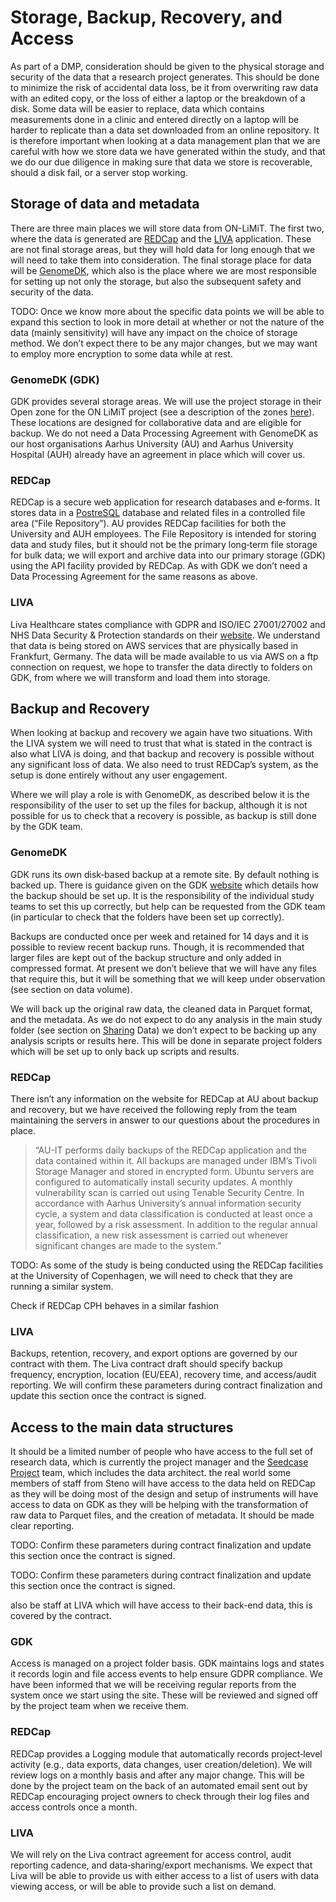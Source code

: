 # Storage, Backup, Recovery, and Access

As part of a DMP, consideration should be given to the physical storage
and security of the data that a research project generates. This should
be done to minimize the risk of accidental data loss, be it from
overwriting raw data with an edited copy, or the loss of either a laptop
or the breakdown of a disk. Some data will be easier to replace, data
which contains measurements done in a clinic and entered directly on a
laptop will be harder to replicate than a data set downloaded from an
online repository. It is therefore important when looking at a data
management plan that we are careful with how we store data we have
generated within the study, and that we do our due diligence in making
sure that data we store is recoverable, should a disk fail, or a server
stop working.

## Storage of data and metadata

There are three main places we will store data from ON-LiMiT. The first
two, where the data is generated are
[REDCap](https://project-redcap.org) and the
[LIVA](https://www.livahealthcare.com) application. These are not final
storage areas, but they will hold data for long enough that we will need
to take them into consideration. The final storage place for data will
be [GenomeDK](https://genome.au.dk), which also is the place where we
are most responsible for setting up not only the storage, but also the
subsequent safety and security of the data.

::: content-hidden
TODO: Once we know more about the specific data points we will be able
to expand this section to look in more detail at whether or not the
nature of the data (mainly sensitivity) will have any impact on the
choice of storage method. We don't expect there to be any major changes,
but we may want to employ more encryption to some data while at rest.
:::

### GenomeDK (GDK)

GDK provides several storage areas. We will use the project storage in
their Open zone for the ON LiMiT project (see a description of the zones
[here](https://genome.au.dk/zones/)). These locations are designed for
collaborative data and are eligible for backup. We do not need a Data
Processing Agreement with GenomeDK as our host organisations Aarhus
University (AU) and Aarhus University Hospital (AUH) already have an
agreement in place which will cover us.

### REDCap

REDCap is a secure web application for research databases and e‑forms.
It stores data in a [PostreSQL](https://www.postgresql.org) database and
related files in a controlled file area ("File Repository"). AU provides
REDCap facilities for both the University and AUH employees. The File
Repository is intended for storing data and study files, but it should
not be the primary long‑term file storage for bulk data; we will export
and archive data into our primary storage (GDK) using the API facility
provided by REDCap. As with GDK we don't need a Data Processing
Agreement for the same reasons as above.

### LIVA

Liva Healthcare states compliance with GDPR and ISO/IEC 27001/27002 and
NHS Data Security & Protection standards on their
[website](https://www.livahealthcare.com). We understand that data is
being stored on AWS services that are physically based in Frankfurt,
Germany. The data will be made available to us via AWS on a ftp
connection on request, we hope to transfer the data directly to folders
on GDK, from where we will transform and load them into storage.

## Backup and Recovery

When looking at backup and recovery we again have two situations. With
the LIVA system we will need to trust that what is stated in the
contract is also what LIVA is doing, and that backup and recovery is
possible without any significant loss of data. We also need to trust
REDCap's system, as the setup is done entirely without any user
engagement.

Where we will play a role is with GenomeDK, as described below it is the
responsibility of the user to set up the files for backup, although it
is not possible for us to check that a recovery is possible, as backup
is still done by the GDK team.

### GenomeDK

GDK runs its own disk‑based backup at a remote site. By default nothing
is backed up. There is guidance given on the GDK
[website](https://genome.au.dk/docs/working-with-data/#backup) which
details how the backup should be set up. It is the responsibility of the
individual study teams to set this up correctly, but help can be
requested from the GDK team (in particular to check that the folders
have been set up correctly).

Backups are conducted once per week and retained for 14 days and it is
possible to review recent backup runs. Though, it is recommended that
larger files are kept out of the backup structure and only added in
compressed format. At present we don't believe that we will have any
files that require this, but it will be something that we will keep
under observation (see section on data volume).

We will back up the original raw data, the cleaned data in Parquet
format, and the metadata. As we do not expect to do any analysis in the
main study folder (see section on [Sharing](sharing.qmd) Data) we don't
expect to be backing up any analysis scripts or results here. This will
be done in separate project folders which will be set up to only back up
scripts and results.

### REDCap

There isn't any information on the website for REDCap at AU about backup
and recovery, but we have received the following reply from the team
maintaining the servers in answer to our questions about the procedures
in place.

> "AU-IT performs daily backups of the REDCap application and the data
> contained within it. All backups are managed under IBM's Tivoli
> Storage Manager and stored in encrypted form. Ubuntu servers are
> configured to automatically install security updates. A monthly
> vulnerability scan is carried out using Tenable Security Centre. In
> accordance with Aarhus University's annual information security cycle,
> a system and data classification is conducted at least once a year,
> followed by a risk assessment. In addition to the regular annual
> classification, a new risk assessment is carried out whenever
> significant changes are made to the system."

::: content-hidden
TODO: As some of the study is being conducted using the REDCap
facilities at the University of Copenhagen, we will need to check that
they are running a similar system.

Check if REDCap CPH behaves in a similar fashion
:::

### LIVA

Backups, retention, recovery, and export options are governed by our
contract with them. The Liva contract draft should specify backup
frequency, encryption, location (EU/EEA), recovery time, and
access/audit reporting. We will confirm these parameters during contract
finalization and update this section once the contract is signed.

## Access to the main data structures

It should be a limited number of people who have access to the full set
of research data, which is currently the project manager and the
[Seedcase Project](https://seedcase-project.org) team, which includes
the data architect. the real world some members of staff from Steno will
have access to the data held on REDCap as they will be doing most of the
design and setup of instruments will have access to data on GDK as they
will be helping with the transformation of raw data to Parquet files,
and the creation of metadata. It should be made clear reporting.

::: content-hidden
TODO: Confirm these parameters during contract finalization and update
this section once the contract is signed.
:::

::: content-hidden
TODO: Confirm these parameters during contract finalization and update
this section once the contract is signed.
:::

also be staff at LIVA which will have access to their back-end data,
this is covered by the contract.

<!--TODO We should write up a guide on who may access what data in both REDCap and GDK and how-->

### GDK

Access is managed on a project folder basis. GDK maintains logs and
states it records login and file access events to help ensure GDPR
compliance. We have been informed that we will be receiving regular
reports from the system once we start using the site. These will be
reviewed and signed off by the project team when we receive them.

### REDCap

REDCap provides a Logging module that automatically records
project‑level activity (e.g., data exports, data changes, user
creation/deletion). We will review logs on a monthly basis and after any
major change. This will be done by the project team on the back of an
automated email sent out by REDCap encouraging project owners to check
through their log files and access controls once a month.

### LIVA

We will rely on the Liva contract agreement for access control, audit
reporting cadence, and data‑sharing/export mechanisms. We expect that
Liva will be able to provide us with either access to a list of users
with data viewing access, or will be able to provide such a list on
demand.

<!--TODO We should write down access guidelines to REDCap data, this should detail that data should not be accessed in order to do analysis without prior approval -->
